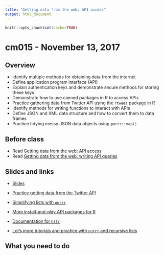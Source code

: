 ```yaml
---
title: "Getting data from the web: API access"
output: html_document
---
```


```r
knitr::opts_chunk$set(cache=TRUE)
```

# cm015 - November 13, 2017

## Overview

* Identify multiple methods for obtaining data from the internet
* Define application program interface (API)
* Explain authentication keys and demonstrate secure methods for storing these keys
* Demonstrate how to use canned packages in R to access APIs
* Practice gathering data from Twitter API using the `rtweet` package in R
* Identify methods for writing functions to interact with APIs
* Define JSON and XML data structure and how to convert them to data frames
* Practice tidying messy JSON data objects using `purrr::map()`

## Before class

* Read [Getting data from the web: API access](webdata001_api.html)
* Read [Getting data from the web: writing API queries](webdata003_api_by_hand.html)

## Slides and links

* [Slides](extras/cm015_slides.html)
* [Practice getting data from the Twitter API](webdata002_twitter_exercise.html)
* [Simplifying lists with `purrr`](webdata004_simplifying_lists.html)

* [More install-and-play API packages for R](https://github.com/ropensci/webservices)
* [Documentation for `httr`](https://cran.r-project.org/web/packages/httr/)
* [Lot's more tutorials and practice with `purrr` and recursive lists](https://jennybc.github.io/purrr-tutorial/index.html)

## What you need to do
